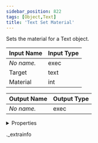 ```yaml
---
sidebar_position: 822
tags: [Object,Text]
title: 'Text Set Material'
---
```


Sets the material for a Text object.



<IChip uuid="ef6fcf56-1b3f-42bc-af50-019ff0a9cfc5" />

| Input Name | Input Type |
|-----------|-----------|
| *No name.* | exec |
| Target | text |
| Material | int |

| Output Name | Output Type |
|-----------|-----------|
| *No name.* | exec |


<details>
  <summary>Properties</summary>
  <div>
    <div>
    <table>
      <thead>
        <tr>
          <th>Room availability:</th>
          <th>Available everywhere</th>
        </tr>
        <tr>
          <th>Is beta required?</th>
          <th>No</th>
        </tr>
        <tr>
          <th>Is this chip a trolling risk?</th>
          <th>No</th>
        </tr>
        <tr>
          <th>Is this chip a role assignment risk?</th>
          <th>No</th>
        </tr>
        <tr>
          <th>Chip UUID</th>
          <th>ef6fcf56-1b3f-42bc-af50-019ff0a9cfc5</th>
        </tr>
      </thead>
    </table>
    </div>
  </div>
</details>

._extrainfo
